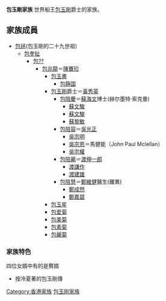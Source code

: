 {{香港望族
| 中文名=包玉剛家族
| 英文名=PaoYue-Kong's Family
| 太平紳士=包兆龍,包玉剛,包陪慶
| 獲頒CBE=包玉剛
| 被封為下級勳位爵士=包玉剛
| 獲頒SBS=包陪慶
}}'''包玉剛家族'''
世界船王[[包玉剛|包玉剛]]爵士的家族。

==家族成員==
* [[包拯|包拯]](包玉剛的二十九世祖)
** [[包奎扯|包奎扯]]
*** [[包??|包??]]
**** [[包兆龍|包兆龍]]＝[[陳賽珍|陳賽珍]]
***** [[包玉書|包玉書]]
****** [[包静国|包静国]]
***** [[包玉剛|包玉剛]]爵士＝[[黃秀英|黃秀英]]
****** [[包陪慶|包陪慶]]＝[[蘇海文|蘇海文]]博士(赫尔墨特·索克曼)
******* [[蘇文駿|蘇文駿]]
******* [[蘇文駿|蘇文駿]]
******* [[蘇黎敏|蘇黎敏]]
****** [[包陪容|包陪容]]＝[[吳光正|吳光正]]
******* [[吳宗明|吳宗明]]
******* [[吳宗恩|吳宗恩]]＝馬健能（John Paul Mclellan）
******* [[吳宗權|吳宗權]]
****** [[包陪麗|包陪麗]]＝[[渡伸一郎|渡伸一郎]]
******* [[渡謙作|渡謙作]]
******* [[渡建雄|渡建雄]]
****** [[包陪慧|包陪慧]]＝[[鄭維健|鄭維健]]醫生(離異)
******* [[鄭成然|鄭成然]]
******* [[鄭嘉碧|鄭嘉碧]]
***** [[包玉星|包玉星]]
***** [[包爱菊|包爱菊]]
***** [[包美菊|包美菊]]
***** [[包素菊|包素菊]]
***** [[包麗菊|包麗菊]]

=== 家族特色 ===
四位女婿中有的是贅婿

*按冷夏著的包玉剛傳

[[Category:香港家族|Category:香港家族]]
[[Category:包玉刚家族|]]